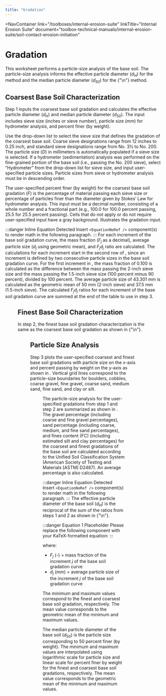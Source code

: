```yaml
---
title: "Gradation"
---
```



<NavContainer 
  link="/toolboxes/internal-erosion-suite"
  linkTitle="Internal Erosion Suite"
  document="toolbox-technical-manuals/internal-erosion-suite/soil-contact-erosion-initiation"
></NavContainer>

# Gradation

This worksheet performs a particle-size analysis of the base soil. The particle-size analysis informs the effective particle diameter
(<em>d<sub>H</sub></em>) for the <Citation citationKey="Guidoux2010" /> method and the median particle diameter (<em>d<sub>50</sub></em>) for the
{"\n"}<Citation citationKey="Brauns1985" /> method.

## Coarsest Base Soil Characterization

Step 1 inputs the coarsest base soil gradation and calculates the effective particle diameter (<em>d<sub>H</sub></em>) and median particle diameter
(<em>d<sub>50</sub></em>). The input includes sieve size (inches or sieve number), particle size (mm) for hydrometer analysis, and percent finer (by
weight).

Use the drop-down list to select the sieve size that defines the gradation of the coarsest base soil. Coarse sieve designations range from 12 inches
to 0.25 inch, and standard sieve designations range from No. 3½ to No. 200. The particle size (<em>D</em>) in millimeters is automatically populated
if a sieve size is selected. If a hydrometer (sedimentation) analysis was performed on the fine-grained portion of the base soil (i.e., passing the
No. 200 sieve), select “Hydrometer” from the drop-down list for sieve size, and input user-specified particle sizes. Particle sizes from sieve or
hydrometer analysis must be in descending order.

The user-specified percent finer (by weight) for the coarsest base soil gradation (<em>F</em>) is the percentage of material passing each sieve size
or percentage of particles finer than the diameter given by Stokes’ Law for hydrometer analysis. This input must be a decimal number, consisting of a
whole number and a fractional part (e.g., 100.0 for 100.0 percent passing, 25.5 for 25.5 percent passing). Cells that do not apply or do not require
user-specified input have a gray background. <FigReference figKey="figure-10" /> illustrates the gradation input.

:::danger Inline Equation Detected
Insert `<EquationNoRef />` component(s) to render math in the following paragraph.
:::
For each increment of the base soil gradation curve, the mass fraction (<em>F<sub>j </sub></em>as a decimal), average particle size
(<em>d<sub>j</sub></em> using geometric mean), and  <em>F<sub>j</sub>d<sub>j</sub></em> ratio are calculated. The calculations for each increment
start in the second row of <FigReference figKey="figure-10" />, since an increment is defined by two consecutive particle sizes in the base soil
gradation curve. For the first increment in <FigReference figKey="figure-10" />, the mass fraction of 0.100 is calculated as the difference between
the mass passing the 2-inch sieve size and the mass passing the 1.5-inch sieve size (100 percent minus 90 percent), divided by 100 percent. The
average particle size of 43.301 mm is calculated as the geometric mean of 50 mm (2-inch sieve) and 37.5 mm (1.5-inch sieve). The calculated
<em>F<sub>j</sub>d<sub>j</sub></em> ratios for each increment of the base soil gradation curve are summed at the end of the table to use in step 3.

<Figure
  figKey="figure-10"
  src="figures\toolbox-technical-manuals\internal-erosion-suite\soil-contact-erosion-initiation/figure10.png"
  alt="Gradation worksheet: Coarsest base soil gradation input and analysis."
  caption="Gradation worksheet: Coarsest base soil gradation input and analysis."
/>

## Finest Base Soil Characterization

In step 2, the finest base soil gradation characterization is the same as the coarsest base soil gradation as shown in
{"\n"}<FigReference figKey="figure-11" />.

<Figure
  figKey="figure-11"
  src="figures\toolbox-technical-manuals\internal-erosion-suite\soil-contact-erosion-initiation/figure11.png"
  alt="Gradation worksheet: Finest base soil gradation input and analysis."
  caption="Gradation worksheet: Finest base soil gradation input and analysis."
/>

## Particle Size Analysis

Step 3 plots the user-specified coarsest and finest base soil gradations with particle size on the x-axis and percent passing by weight on the y-axis
as shown in <FigReference figKey="figure-12" />. Vertical grid lines correspond to the particle-size boundaries for boulders, cobbles, coarse gravel,
 fine gravel, coarse sand, medium sand, fine sand, and clay or silt.

<Figure
  figKey="figure-12"
  src="figures\toolbox-technical-manuals\internal-erosion-suite\soil-contact-erosion-initiation/figure12.png"
  alt="Gradation worksheet: Gradation plot."
  caption="Gradation worksheet: Gradation plot."
/>

The particle-size analysis for the user-specified gradations from step 1 and step 2 are summarized as shown in <FigReference figKey="figure-13" />.
The gravel percentage (including coarse and fine gravel percentages), sand percentage (including coarse, medium, and fine sand percentages), and fines
 content (FC) (including estimated silt and clay percentages) for the coarsest and finest gradations of the base soil are calculated according to the
Unified Soil Classification System (American Society of Testing and Materials [ASTM] D2487). An average percentage is also calculated.

:::danger Inline Equation Detected
Insert `<EquationNoRef />` component(s) to render math in the following paragraph.
:::
The effective particle diameter of the base soil (<em>d<sub>H</sub></em>) is the reciprocal of the sum of the  ratios from steps 1 and 2 as shown in
{"\n"}<EquationReference equationKey="equation-1" />.

:::danger Equation 1 Placeholder
Please replace the following component with your KaTeX-formatted equation:
<Equation
  equationKey="equation-1"
  equation="INSERT EQUATION HERE IN KaTeX FORMAT"
/>
:::

where:

- <em>F<sub>j</sub></em> (-) = mass fraction of the increment <em>j</em> of the base soil gradation curve
- <em>d<sub>j</sub></em> (mm) = average particle size of the increment <em>j</em> of the base soil gradation curve

The minimum and maximum values correspond to the finest and coarsest base soil gradation, respectively. The mean value corresponds to the geometric
mean of the minimum and maximum values.

The median particle diameter of the base soil (<em>d</em><sub>50</sub>) is the particle size corresponding to 50 percent finer (by weight). The
minimum and maximum values are interpolated using logarithmic scale for particle size and linear scale for percent finer by weight for the finest and
coarsest base soil gradations, respectively. The mean value corresponds to the geometric mean of the minimum and maximum values.

<Figure
  figKey="figure-13"
  src="figures\toolbox-technical-manuals\internal-erosion-suite\soil-contact-erosion-initiation/figure13.png"
  alt="Gradation worksheet: Summary of particle-size analysis."
  caption="Gradation worksheet: Summary of particle-size analysis."
/>

<CitationFootnote />